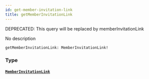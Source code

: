 ```yaml
---
id: get-member-invitation-link
title: getMemberInvitationLink
---
```


<span class="badge badge--warning">DEPRECATED: This query will be replaced by memberInvitationLink</span>

No description

```graphql
getMemberInvitationLink: MemberInvitationLink!

```

### Type

#### [`MemberInvitationLink`](/docs/graphql/objects/member-invitation-link)
